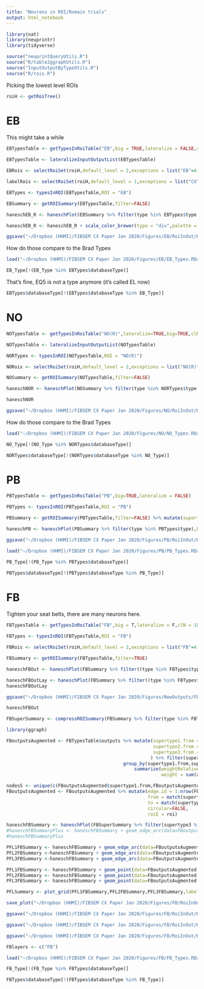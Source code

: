 ```yaml
---
title: "Neurons in ROI/Romain trials"
output: html_notebook
---
```



```r
library(nat)
library(neuprintr)
library(tidyverse)

source("neuprintQueryUtils.R")
source("R/table2ggraphUtils.R")
source("InputOutputByTypeUtils.R")
source("R/rois.R")

```

Picking the lowest level ROIs
```r
roiH <- getRoiTree()
```

# EB
This might take a while
```r
EBTypesTable <- getTypesInRoiTable("EB",big = TRUE,lateralize = FALSE,clN = 5)
```

```r
EBTypesTable <- lateralizeInputOutputList(EBTypesTable)
```


```r
EBRois <- selectRoiSet(roiH,default_level = 2,exceptions = list("EB"=4,"LAL(R)"=4))
```
```r
labelRois <- selectRoiSet(roiH,default_level = 1,exceptions = list("CX"=2))
```


```r
EBTypes <- typesInROI(EBTypesTable,ROI = "EB")
```

```r
EBSummary <- getROISummary(EBTypesTable,filter=FALSE)
```

```r
haneschEB_R <- haneschPlot(EBSummary %>% filter(type %in% EBTypes$type & (!grepl("_L.*",type))),grouping="supertype2",flip=T,roiSelect = EBRois,roiLabel = labelRois)
```

```r
haneschEB_R <- haneschEB_R + scale_color_brewer(type = "div",palette = "Paired",name="Brain region")
```


```r
ggsave("~/Dropbox (HHMI)/FIBSEM CX Paper Jan 2020/Figures/EB/RoiInOut/HaneschEBTypes_Right.svg",haneschEB_R,width = 14,height=6)
```

How do those compare to the Brad Types
```r
load("~/Dropbox (HHMI)/FIBSEM CX Paper Jan 2020/Figures/EB/EB_Types.RData")
```

```r
EB_Type[!(EB_Type %in% EBTypes$databaseType)]
```
That's fine, EQ5 is not a type anymore (it's called EL now)
```r
EBTypes$databaseType[!(EBTypes$databaseType %in% EB_Type)]
```

# NO

```r
NOTypesTable <- getTypesInRoiTable("NO(R)",lateralize=TRUE,big=TRUE,clN = 10)
```

```r
NOTypesTable <- lateralizeInputOutputList(NOTypesTable)
```

```r
NORTypes <- typesInROI(NOTypesTable,ROI = "NO(R)")
```

```r
NORois <- selectRoiSet(roiH,default_level = 2,exceptions = list("NO(R)"=4,"LAL(R)"=4))
```

```r
NOSummary <- getROISummary(NOTypesTable,filter=FALSE)
```

```r

haneschNOR <- haneschPlot(NOSummary %>% filter(type %in% NORTypes$type & (!grepl("_L.*",type))),grouping="supertype2",flip=T,roiSelect = NORois,roiLabel = labelRois)
```

```r
haneschNOR
```


```r
ggsave("~/Dropbox (HHMI)/FIBSEM CX Paper Jan 2020/Figures/NO/RoiInOut/HaneschNORTypes.svg",haneschNOR,width = 15,height=8)
```


How do those compare to the Brad Types

```r
load("~/Dropbox (HHMI)/FIBSEM CX Paper Jan 2020/Figures/NO/NO_Types.RData")
```

```r
NO_Type[!(NO_Type %in% NORTypes$databaseType)]
```
```r
NORTypes$databaseType[!(NORTypes$databaseType %in% NO_Type)]
```

# PB
```r
PBTypesTable <- getTypesInRoiTable("PB",big=TRUE,lateralize = FALSE)
```

```r
PBTypes <- typesInROI(PBTypesTable,ROI = "PB")
```

```r
PBSummary <- getROISummary(PBTypesTable,filter=FALSE) %>% mutate(supertype = supertype(type))
```

```r
haneschPB <- haneschPlot(PBSummary %>% filter(type %in% PBTypes$type),by.supertype = T,roiSelect = normalROIs)
```

```r
ggsave("~/Dropbox (HHMI)/FIBSEM CX Paper Jan 2020/Figures/PB/RoiInOut/HaneschPBTypes.svg",haneschPB,width = 15,height=16)
```

```r
load("~/Dropbox (HHMI)/FIBSEM CX Paper Jan 2020/Figures/PB/PB_Types.RData")
```

```r
PB_Type[!(PB_Type %in% PBTypes$databaseType)]
```
```r
PBTypes$databaseType[!(PBTypes$databaseType %in% PB_Type)]
```

# FB
Tighten your seat belts, there are many neurons here.
```r
FBTypesTable <- getTypesInRoiTable("FB",big = T,lateralize = F,clN = 10)
```
```r
FBTypes <- typesInROI(FBTypesTable,ROI = "FB")
```

```r
FBRois <- selectRoiSet(roiH,default_level = 2,exceptions = list("FB"=4,"LAL(R)"=4,"CRE(R)"=4))
```



```r
FBSummary <- getROISummary(FBTypesTable,filter=TRUE)
```

```r
haneschFBOut <- haneschPlot(FBSummary %>% filter((type %in% FBTypes$type) & (supertype3 == "FB Output" | supertype2 %in% c("PFR","PFL"))),grouping = "supertype1",roiSelect = normalROIs)
```


```r
haneschFBOutLay <- haneschPlot(FBSummary %>% filter((type %in% FBTypes$type) & (supertype3 == "FB Output" | supertype2 %in% c("PFR","PFL"))),roiSelect = FBRois,grouping="supertype2")
haneschFBOutLay
```

```r
ggsave("~/Dropbox (HHMI)/FIBSEM CX Paper Jan 2020/Figures/NewOutputs/FB_OutputTypes.svg",haneschFBOutLay,width=9,height=6)
```



```r
haneschFBOut
```

```r
FBSuperSummary <- compressROISummary(FBSummary %>% filter(type %in% FBTypes$type),level = 1,stat = sum)
```

```r
library(ggraph)
```

```r
FBoutputsAugmented <- FBTypesTable$outputs %>% mutate(supertype1.from = supertype(databaseTypeFrom,level=1),supertype1.to = supertype(databaseTypeTo,level=1),
                                                      supertype2.from = supertype(databaseTypeFrom,level=2),supertype2.to = supertype(databaseTypeTo,level=2),
                                                      supertype3.from = supertype(databaseTypeFrom,level=3),supertype3.to = supertype(databaseTypeTo,level=3),
                                                     ) %>% filter(supertype3.from %in% c("FB Columnar","FB Interneuron","FB Output") & supertype3.to %in% c("FB Columnar","FB Interneuron","FB Output") & startsWith(roi,"FBl")) %>%
                                           group_by(supertype1.from,supertype1.to,roi,supertype2.from,supertype2.to,supertype3.to,supertype3.from) %>%
                                               summarize(weightRelative= sum(weightRelative),
                                                         weight = sum(absoluteWeight)) %>% ungroup()

nodesS <- unique(c(FBoutputsAugmented$supertype1.from,FBoutputsAugmented$supertype1.to))
FBoutputsAugmented <- FBoutputsAugmented %>% mutate(edge.id = 1:nrow(FBoutputsAugmented),
                                                    from = match(supertype1.from,nodesS),
                                                    to = match(supertype1.to,nodesS),
                                                    circular=FALSE,
                                                    roiE = roi)
```

```r
haneschFBSummary <- haneschPlot(FBSuperSummary %>% filter(supertype3 %in% c("FB Columnar","FB Interneuron","FB Output") & startsWith(roi,"FB")),roiSelect = normalROIs,flip=TRUE,alphaG = 0.2)
#haneschFBSummaryPlus <- haneschFBSummary + geom_edge_arc(data=FBoutputsAugmented,aes(x=roi,xend=roi,y=supertype1.from,yend=supertype1.to,color=supertype2.from,width=weightRelative),alpha=0.3) + facet_wrap(roiE ~ .) 
#haneschFBSummaryPlus
```
```r
PFL1FBSummary <- haneschFBSummary + geom_edge_arc(data=FBoutputsAugmented %>% filter(supertype1.from == "PFL1" | supertype1.to == "PFL1"),aes(x=roi,xend=roi,y=supertype1.from,yend=supertype1.to,color=supertype2.from,width=weightRelative),alpha=0.3) 
PFL2FBSummary <-haneschFBSummary + geom_edge_arc(data=FBoutputsAugmented %>% filter(supertype1.from == "PFL2" | supertype1.to == "PFL2"),aes(x=roi,xend=roi,y=supertype1.from,yend=supertype1.to,color=supertype2.from,width=weightRelative),alpha=0.3) 
PFL3FBSummary <-haneschFBSummary + geom_edge_arc(data=FBoutputsAugmented %>% filter(supertype1.from == "PFL3" | supertype1.to == "PFL3"),aes(x=roi,xend=roi,y=supertype1.from,yend=supertype1.to,color=supertype2.from,width=weightRelative),alpha=0.3)  
```

```r
PFL1FBSummary <- haneschFBSummary + geom_point(data=FBoutputsAugmented %>% filter(supertype1.from == "PFL1" | supertype1.to == "PFL1"),aes(x=roi,y=ifelse(supertype1.from=="PFL1",supertype1.to,supertype1.from),size=weight))
PFL2FBSummary <- haneschFBSummary + geom_point(data=FBoutputsAugmented %>% filter(supertype1.from == "PFL2" | supertype1.to == "PFL2"),aes(x=roi,y=ifelse(supertype1.from=="PFL1",supertype1.to,supertype1.from),size=weight))
PFL3FBSummary <- haneschFBSummary + geom_point(data=FBoutputsAugmented %>% filter(supertype1.from == "PFL3" | supertype1.to == "PFL3"),aes(x=roi,y=ifelse(supertype1.from=="PFL3",supertype1.to,supertype1.from),size=weight))
```

```r
PFLSummary <- plot_grid(PFL1FBSummary,PFL2FBSummary,PFL3FBSummary,labels=c("PFL1","PFL2","PFL3"),nrow = 1)
```

```r
save_plot("~/Dropbox (HHMI)/FIBSEM CX Paper Jan 2020/Figures/FB/RoiInOut/PFLsInFB.svg",PFLSummary,base_width = 28,base_height = 6)
```


```r
ggsave("~/Dropbox (HHMI)/FIBSEM CX Paper Jan 2020/Figures/FB/RoiInOut/HaneschFBTypesInFB.svg",haneschFBSummary,width = 18,height=10)
```

```r
ggsave("~/Dropbox (HHMI)/FIBSEM CX Paper Jan 2020/Figures/FB/RoiInOut/HaneschFBTypesInFBWithEdges2.svg",haneschFBSummaryPlus,width = 30,height=20)
```


```r
ggsave("~/Dropbox (HHMI)/FIBSEM CX Paper Jan 2020/Figures/FB/RoiInOut/HaneschFBOutTypes.svg",haneschFBOut,width = 15,height=24)
```

```r
FBlayers <- c("FB")
```


```r
load("~/Dropbox (HHMI)/FIBSEM CX Paper Jan 2020/Figures/FB/FB_Types.RData")
```

```r
FB_Type[!(FB_Type %in% FBTypes$databaseType)]
```
```r
FBTypes$databaseType[!(FBTypes$databaseType %in% FB_Type)]
```
